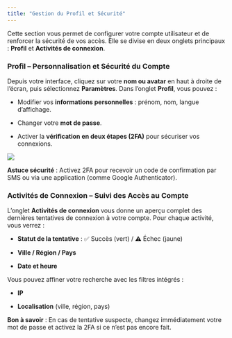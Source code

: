 ```yaml
---
title: "Gestion du Profil et Sécurité"
---
```


Cette section vous permet de configurer votre compte utilisateur et de renforcer la sécurité de vos accès. Elle se divise en deux onglets principaux : **Profil** et **Activités de connexion**.

### Profil – Personnalisation et Sécurité du Compte

Depuis votre interface, cliquez sur votre **nom ou avatar** en haut à droite de l’écran, puis sélectionnez **Paramètres**. Dans l’onglet **Profil**, vous pouvez :

   * Modifier vos **informations personnelles** : prénom, nom, langue d’affichage.

   * Changer votre **mot de passe**.

   * Activer la **vérification en deux étapes (2FA)** pour sécuriser vos connexions.

<Frame>
  <img src="https://res.cloudinary.com/dvilp6td2/image/upload/v1747221917/screely-1747221311512_nbelnq.png" />
</Frame>

<Tip>**Astuce sécurité** : Activez 2FA pour recevoir un code de confirmation par SMS ou via une application (comme Google Authenticator).</Tip>

### Activités de Connexion – Suivi des Accès au Compte

L’onglet **Activités de connexion** vous donne un aperçu complet des dernières tentatives de connexion à votre compte. Pour chaque activité, vous verrez :

   * **Statut de la tentative** : ✅ Succès (vert) / ⚠️ Échec (jaune)

   * **Ville / Région / Pays**

   * **Date et heure**

Vous pouvez affiner votre recherche avec les filtres intégrés :

   * **IP**

   * **Localisation** (ville, région, pays)

<Note>**Bon à savoir** : En cas de tentative suspecte, changez immédiatement votre mot de passe et activez la 2FA si ce n’est pas encore fait.</Note>




